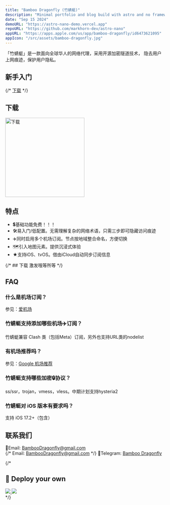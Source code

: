 ```yaml
---
title: "Bamboo Dragonfly (竹蜻蜓)"
description: "Minimal portfolio and blog build with astro and no frameworks."
date: "Sep 15 2024"
demoURL: "https://astro-nano-demo.vercel.app"
repoURL: "https://github.com/markhorn-dev/astro-nano"
appURL: "https://apps.apple.com/us/app/bamboo-dragonfly/id6473621095"
appIcon: "/src/assets/bamboo-dragonfly.jpg"
---
```


「竹蜻蜓」是一款面向全球华人的网络代理，采用开源加密隧道技术，
隐去用户上网痕迹，保护用户隐私。

## 新手入门
<YouTube id="https://youtu.be/A8ZgBa1SPVY" />  
{/* <a href="https://apps.apple.com/us/app/bamboo-dragonfly/id6473621095">下载</a> */}

## 下载
<div class="flex gap-2">
<a href="https://apps.apple.com/us/app/bamboo-dragonfly/id6473621095">
  <img src="/download-appstore.png" alt="下载"  width="250" />
</a>
</div>

## 特点
- 💲基础功能免费！！！
- 🛠️易入门/低配置。无需理解复杂的网络术语，只需三步即可隐藏访问痕迹
- ✈️同时启用多个机场订阅。节点按地域整合命名，方便切换
- 🗺️引入地图元素。提供沉浸式体验
- ★支持iOS、tvOS。借由iCloud自动同步订阅信息

{/* ## 下载
激发哦等所等 */}

## FAQ
### 什么是机场订阅？
参见：[爱机场](https://aijichang.xyz/6190/)

### 竹蜻蜓支持添加哪些机场✈️订阅？
竹蜻蜓兼容 Clash 类（包括Meta）订阅，另外也支持URL类的nodelist

### 有机场推荐吗？
参见：[Google 机场推荐](https://www.google.com.hk/search?q=%E6%9C%BA%E5%9C%BA%E6%8E%A8%E8%8D%90&oq=%E6%9C%BA%E5%9C%BA%E6%8E%A8%E8%8D%90&gs_lcrp=EgZjaHJvbWUyBggAEEUYOTILCAEQABgKGBMYgAQyDAgCEAAYChgMGBMYHjIMCAMQABgKGAwYExgeMgwIBBAuGAoYDBgTGB4yDAgFEAAYChgMGBMYHjIKCAYQABgMGBMYHjIMCAcQLhgKGAwYExgeMgoICBAAGAwYExgeMhIICRAuGAoYDBgTGB4YxwEY0QPSAQg3OTE0ajBqN6gCALACAA&sourceid=chrome&ie=UTF-8)

### 竹蜻蜓支持哪些加密🔒协议？
ss/ssr，trojan，vmess，vless。中期计划支持hysteria2

### 竹蜻蜓对 iOS 版本有要求吗？
支持 iOS 17.2+（包含）

## 联系我们
📧Email: [BambooDragonfly@gmail.com](mailto:rootxigua+BambooDragonfly@gmail.com)  
{/* Email: <a href="mailto:rootxigua+BambooDragonfly@gmail.com">BambooDragonfly@gmail.com</a>   */}
🤖Telegram: [Bamboo Dragonfly](https://t.me/+0HOqseq-ENQ0NWJh)

{/* 
## 🚀 Deploy your own

<div class="flex gap-2">
  <a target="_blank" aria-label="Deploy with Vercel" href="https://vercel.com/new/clone?repository-url=https://github.com/markhorn-dev/astro-nano">
    <img src="/deploy_vercel.svg" />
  </a>
  <a target="_blank" aria-label="Deploy with Netlify" href="https://app.netlify.com/start/deploy?repository=https://github.com/markhorn-dev/astro-nano">
    <img src="/deploy_netlify.svg" />
  </a>
</div>
 */}


